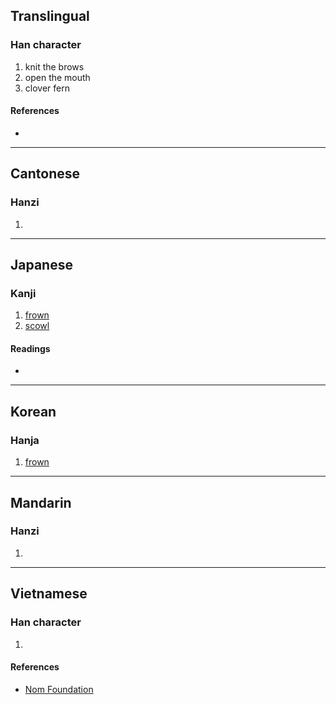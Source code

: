{{character info}}
==Translingual==

===Han character===
{{Han char|rn=30|rad=口|as=16|sn=19|four=61086|canj=RYHC|ids=⿰口頻}}

# knit the brows
# open the mouth
# clover fern

====References====
* {{Han ref|kx=0213.350|dkj=04562|dj=0436.140|hdz=10701.210|uh=56AC|ud=22188|bh=F1F5|bd=61941}}

----

==Cantonese==

===Hanzi===
{{yue-hanzi|jyut=|y=pan4}}

# {{rfdef|yue|sort=口16}}

----

==Japanese==

===Kanji===
{{ja-kanji|grade=|rs=口16}}

# [[frown]]
# [[scowl]]

====Readings====
* {{ja-readings|on=[[ひん]] (hin), [[びん]] (bin)|kun=[[ひそめる]] (hisomeru)}}

----

==Korean==

===Hanja===
{{ko-hanja|hangeul=빈|rv=bin|mr=pin}}

# [[frown]]

----

==Mandarin==

===Hanzi===
{{cmn-hanzi|pin=[[pín]] ([[pin2]])|wg=p'in<sup>2</sup>}}

# {{rfdef|cmn|sort=口16}}

----

==Vietnamese==

===Han character===
{{vi-hantu|[[tần]]|rs=口16}}

# {{rfdef|vi|sort=口16}}

====References====
* [http://nomfoundation.org/common/nom_details.php?codepoint=56ac Nom Foundation]